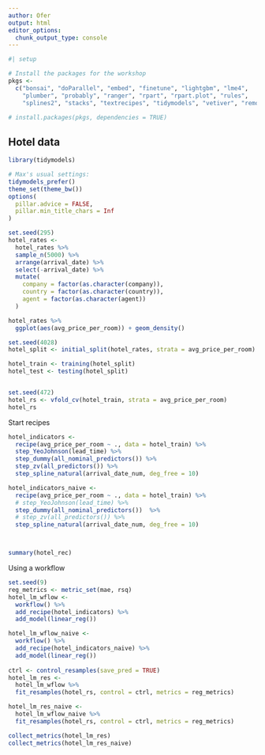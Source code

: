 ```yaml
---
author: Ofer
output: html
editor_options: 
  chunk_output_type: console
---
```


```r
#| setup

# Install the packages for the workshop
pkgs <- 
  c("bonsai", "doParallel", "embed", "finetune", "lightgbm", "lme4",
    "plumber", "probably", "ranger", "rpart", "rpart.plot", "rules",
    "splines2", "stacks", "textrecipes", "tidymodels", "vetiver", "remotes")

# install.packages(pkgs, dependencies = TRUE)
```

## Hotel data

```r
library(tidymodels)

# Max's usual settings: 
tidymodels_prefer()
theme_set(theme_bw())
options(
  pillar.advice = FALSE, 
  pillar.min_title_chars = Inf
)

set.seed(295)
hotel_rates <- 
  hotel_rates %>% 
  sample_n(5000) %>% 
  arrange(arrival_date) %>% 
  select(-arrival_date) %>% 
  mutate(
    company = factor(as.character(company)),
    country = factor(as.character(country)),
    agent = factor(as.character(agent))
  )

hotel_rates %>% 
  ggplot(aes(avg_price_per_room)) + geom_density()

set.seed(4028)
hotel_split <- initial_split(hotel_rates, strata = avg_price_per_room)

hotel_train <- training(hotel_split)
hotel_test <- testing(hotel_split)


set.seed(472)
hotel_rs <- vfold_cv(hotel_train, strata = avg_price_per_room)
hotel_rs
```

Start recipes

```r
hotel_indicators <-
  recipe(avg_price_per_room ~ ., data = hotel_train) %>% 
  step_YeoJohnson(lead_time) %>%
  step_dummy(all_nominal_predictors()) %>%
  step_zv(all_predictors()) %>% 
  step_spline_natural(arrival_date_num, deg_free = 10)

hotel_indicators_naive <-
  recipe(avg_price_per_room ~ ., data = hotel_train) %>% 
  # step_YeoJohnson(lead_time) %>%
  step_dummy(all_nominal_predictors())  %>%
  # step_zv(all_predictors()) %>% 
  step_spline_natural(arrival_date_num, deg_free = 10)



summary(hotel_rec) 
```

Using a workflow

```r
set.seed(9)
reg_metrics <- metric_set(mae, rsq)
hotel_lm_wflow <-
  workflow() %>%
  add_recipe(hotel_indicators) %>%
  add_model(linear_reg())

hotel_lm_wflow_naive <-
  workflow() %>%
  add_recipe(hotel_indicators_naive) %>%
  add_model(linear_reg())
 
ctrl <- control_resamples(save_pred = TRUE)
hotel_lm_res <-
  hotel_lm_wflow %>%
  fit_resamples(hotel_rs, control = ctrl, metrics = reg_metrics)

hotel_lm_res_naive <-
  hotel_lm_wflow_naive %>%
  fit_resamples(hotel_rs, control = ctrl, metrics = reg_metrics)

collect_metrics(hotel_lm_res)
collect_metrics(hotel_lm_res_naive)

```
